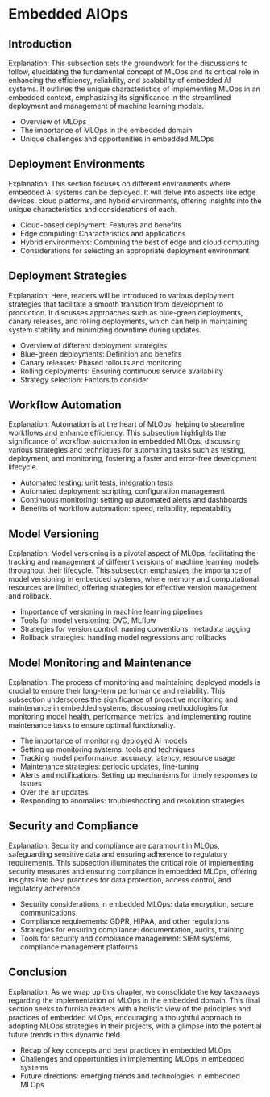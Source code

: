 # Embedded AIOps

## Introduction

Explanation: This subsection sets the groundwork for the discussions to follow, elucidating the fundamental concept of MLOps and its critical role in enhancing the efficiency, reliability, and scalability of embedded AI systems. It outlines the unique characteristics of implementing MLOps in an embedded context, emphasizing its significance in the streamlined deployment and management of machine learning models.

- Overview of MLOps
- The importance of MLOps in the embedded domain
- Unique challenges and opportunities in embedded MLOps

## Deployment Environments

Explanation: This section focuses on different environments where embedded AI systems can be deployed. It will delve into aspects like edge devices, cloud platforms, and hybrid environments, offering insights into the unique characteristics and considerations of each.

- Cloud-based deployment: Features and benefits
- Edge computing: Characteristics and applications
- Hybrid environments: Combining the best of edge and cloud computing
- Considerations for selecting an appropriate deployment environment

## Deployment Strategies

Explanation: Here, readers will be introduced to various deployment strategies that facilitate a smooth transition from development to production. It discusses approaches such as blue-green deployments, canary releases, and rolling deployments, which can help in maintaining system stability and minimizing downtime during updates.

- Overview of different deployment strategies 
- Blue-green deployments: Definition and benefits
- Canary releases: Phased rollouts and monitoring
- Rolling deployments: Ensuring continuous service availability
- Strategy selection: Factors to consider 

## Workflow Automation

Explanation: Automation is at the heart of MLOps, helping to streamline workflows and enhance efficiency. This subsection highlights the significance of workflow automation in embedded MLOps, discussing various strategies and techniques for automating tasks such as testing, deployment, and monitoring, fostering a faster and error-free development lifecycle.

- Automated testing: unit tests, integration tests
- Automated deployment: scripting, configuration management
- Continuous monitoring: setting up automated alerts and dashboards
- Benefits of workflow automation: speed, reliability, repeatability

## Model Versioning

Explanation: Model versioning is a pivotal aspect of MLOps, facilitating the tracking and management of different versions of machine learning models throughout their lifecycle. This subsection emphasizes the importance of model versioning in embedded systems, where memory and computational resources are limited, offering strategies for effective version management and rollback.

- Importance of versioning in machine learning pipelines
- Tools for model versioning: DVC, MLflow
- Strategies for version control: naming conventions, metadata tagging
- Rollback strategies: handling model regressions and rollbacks

## Model Monitoring and Maintenance

Explanation: The process of monitoring and maintaining deployed models is crucial to ensure their long-term performance and reliability. This subsection underscores the significance of proactive monitoring and maintenance in embedded systems, discussing methodologies for monitoring model health, performance metrics, and implementing routine maintenance tasks to ensure optimal functionality.

- The importance of monitoring deployed AI models 
- Setting up monitoring systems: tools and techniques
- Tracking model performance: accuracy, latency, resource usage
- Maintenance strategies: periodic updates, fine-tuning
- Alerts and notifications: Setting up mechanisms for timely responses to issues
- Over the air updates
- Responding to anomalies: troubleshooting and resolution strategies

## Security and Compliance

Explanation: Security and compliance are paramount in MLOps, safeguarding sensitive data and ensuring adherence to regulatory requirements. This subsection illuminates the critical role of implementing security measures and ensuring compliance in embedded MLOps, offering insights into best practices for data protection, access control, and regulatory adherence.

- Security considerations in embedded MLOps: data encryption, secure communications
- Compliance requirements: GDPR, HIPAA, and other regulations
- Strategies for ensuring compliance: documentation, audits, training
- Tools for security and compliance management: SIEM systems, compliance management platforms

## Conclusion

Explanation: As we wrap up this chapter, we consolidate the key takeaways regarding the implementation of MLOps in the embedded domain. This final section seeks to furnish readers with a holistic view of the principles and practices of embedded MLOps, encouraging a thoughtful approach to adopting MLOps strategies in their projects, with a glimpse into the potential future trends in this dynamic field.

- Recap of key concepts and best practices in embedded MLOps
- Challenges and opportunities in implementing MLOps in embedded systems
- Future directions: emerging trends and technologies in embedded MLOps


